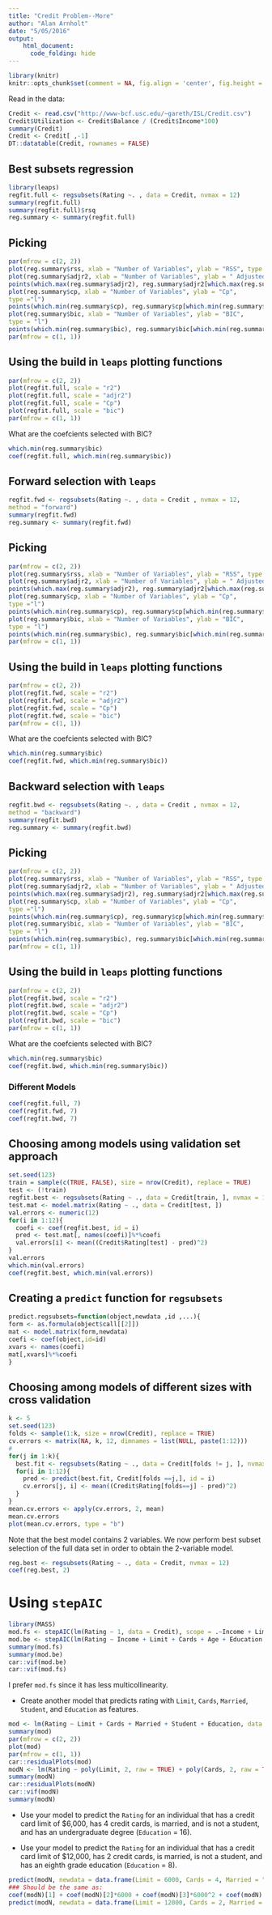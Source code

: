 ```yaml
---
title: "Credit Problem--More"
author: "Alan Arnholt"
date: "5/05/2016"
output: 
    html_document:
      code_folding: hide
---
```


```r
library(knitr)
knitr::opts_chunk$set(comment = NA, fig.align = 'center', fig.height = 5, fig.width = 5, prompt = FALSE, highlight = TRUE, tidy = FALSE, warning = FALSE, message = FALSE, tidy.opts=list(blank = TRUE, width.cutoff = 80))
```



Read in the data:

```r
Credit <- read.csv("http://www-bcf.usc.edu/~gareth/ISL/Credit.csv")
Credit$Utilization <- Credit$Balance / (Credit$Income*100)
summary(Credit)
Credit <- Credit[ ,-1]
DT::datatable(Credit, rownames = FALSE)
```


## Best subsets regression

```r
library(leaps)
regfit.full <- regsubsets(Rating ~. , data = Credit, nvmax = 12)
summary(regfit.full)
summary(regfit.full)$rsq
reg.summary <- summary(regfit.full)
```

## Picking

```r
par(mfrow = c(2, 2))
plot(reg.summary$rss, xlab = "Number of Variables", ylab = "RSS", type = "l")
plot(reg.summary$adjr2, xlab = "Number of Variables", ylab = " Adjusted RSq", type = "l")
points(which.max(reg.summary$adjr2), reg.summary$adjr2[which.max(reg.summary$adjr2)], col = "red",cex = 2, pch = 20)
plot(reg.summary$cp, xlab = "Number of Variables", ylab = "Cp",
type ="l")
points(which.min(reg.summary$cp), reg.summary$cp[which.min(reg.summary$cp)], col = "red", cex = 2, pch = 20)
plot(reg.summary$bic, xlab = "Number of Variables", ylab = "BIC",
type = "l")
points(which.min(reg.summary$bic), reg.summary$bic[which.min(reg.summary$bic)], col = "red", cex = 2, pch = 20)
par(mfrow = c(1, 1))
```

## Using the build in `leaps` plotting functions

```r
par(mfrow = c(2, 2))
plot(regfit.full, scale = "r2")
plot(regfit.full, scale = "adjr2")
plot(regfit.full, scale = "Cp")
plot(regfit.full, scale = "bic")
par(mfrow = c(1, 1))
```

What are the coefcients selected with BIC?

```r
which.min(reg.summary$bic)
coef(regfit.full, which.min(reg.summary$bic))
```

## Forward selection with `leaps`

```r
regfit.fwd <- regsubsets(Rating ~. , data = Credit , nvmax = 12,
method = "forward")
summary(regfit.fwd)
reg.summary <- summary(regfit.fwd)
```

## Picking

```r
par(mfrow = c(2, 2))
plot(reg.summary$rss, xlab = "Number of Variables", ylab = "RSS", type = "l")
plot(reg.summary$adjr2, xlab = "Number of Variables", ylab = " Adjusted RSq", type = "l")
points(which.max(reg.summary$adjr2), reg.summary$adjr2[which.max(reg.summary$adjr2)], col = "red",cex = 2, pch = 20)
plot(reg.summary$cp, xlab = "Number of Variables", ylab = "Cp",
type ="l")
points(which.min(reg.summary$cp), reg.summary$cp[which.min(reg.summary$cp)], col = "red", cex = 2, pch = 20)
plot(reg.summary$bic, xlab = "Number of Variables", ylab = "BIC",
type = "l")
points(which.min(reg.summary$bic), reg.summary$bic[which.min(reg.summary$bic)], col = "red", cex = 2, pch = 20)
par(mfrow = c(1, 1))
```

## Using the build in `leaps` plotting functions

```r
par(mfrow = c(2, 2))
plot(regfit.fwd, scale = "r2")
plot(regfit.fwd, scale = "adjr2")
plot(regfit.fwd, scale = "Cp")
plot(regfit.fwd, scale = "bic")
par(mfrow = c(1, 1))
```

What are the coefcients selected with BIC?

```r
which.min(reg.summary$bic)
coef(regfit.fwd, which.min(reg.summary$bic))
```


## Backward selection with `leaps`

```r
regfit.bwd <- regsubsets(Rating ~. , data = Credit , nvmax = 12,
method = "backward")
summary(regfit.bwd)
reg.summary <- summary(regfit.bwd)
```

## Picking

```r
par(mfrow = c(2, 2))
plot(reg.summary$rss, xlab = "Number of Variables", ylab = "RSS", type = "l")
plot(reg.summary$adjr2, xlab = "Number of Variables", ylab = " Adjusted RSq", type = "l")
points(which.max(reg.summary$adjr2), reg.summary$adjr2[which.max(reg.summary$adjr2)], col = "red",cex = 2, pch = 20)
plot(reg.summary$cp, xlab = "Number of Variables", ylab = "Cp",
type ="l")
points(which.min(reg.summary$cp), reg.summary$cp[which.min(reg.summary$cp)], col = "red", cex = 2, pch = 20)
plot(reg.summary$bic, xlab = "Number of Variables", ylab = "BIC",
type = "l")
points(which.min(reg.summary$bic), reg.summary$bic[which.min(reg.summary$bic)], col = "red", cex = 2, pch = 20)
par(mfrow = c(1, 1))
```

## Using the build in `leaps` plotting functions

```r
par(mfrow = c(2, 2))
plot(regfit.bwd, scale = "r2")
plot(regfit.bwd, scale = "adjr2")
plot(regfit.bwd, scale = "Cp")
plot(regfit.bwd, scale = "bic")
par(mfrow = c(1, 1))
```

What are the coefcients selected with BIC?

```r
which.min(reg.summary$bic)
coef(regfit.bwd, which.min(reg.summary$bic))
```

### Different Models

```r
coef(regfit.full, 7)
coef(regfit.fwd, 7)
coef(regfit.bwd, 7)
```


## Choosing among models using validation set approach

```r
set.seed(123)
train = sample(c(TRUE, FALSE), size = nrow(Credit), replace = TRUE)
test <- (!train)
regfit.best <- regsubsets(Rating ~ ., data = Credit[train, ], nvmax = 12)
test.mat <- model.matrix(Rating ~ ., data = Credit[test, ])
val.errors <- numeric(12)
for(i in 1:12){
  coefi <- coef(regfit.best, id = i)
  pred <- test.mat[, names(coefi)]%*%coefi
  val.errors[i] <- mean((Credit$Rating[test] - pred)^2)
}
val.errors
which.min(val.errors)
coef(regfit.best, which.min(val.errors))
```

## Creating a `predict` function for `regsubsets`

```r
predict.regsubsets=function(object,newdata ,id ,...){
form <- as.formula(object$call[[2]])
mat <- model.matrix(form,newdata)
coefi <- coef(object,id=id)
xvars <- names(coefi)
mat[,xvars]%*%coefi
}
```


## Choosing among models of different sizes with cross validation

```r
k <- 5
set.seed(123)
folds <- sample(1:k, size = nrow(Credit), replace = TRUE)
cv.errors <- matrix(NA, k, 12, dimnames = list(NULL, paste(1:12)))
#
for(j in 1:k){
  best.fit <- regsubsets(Rating ~ ., data = Credit[folds != j, ], nvmax = 12)
  for(i in 1:12){
    pred <- predict(best.fit, Credit[folds ==j,], id = i)
    cv.errors[j, i] <- mean((Credit$Rating[folds==j] - pred)^2)
  }
}
mean.cv.errors <- apply(cv.errors, 2, mean)
mean.cv.errors
plot(mean.cv.errors, type = "b")
```

Note that the best model contains 2 variables.  We now perform best subset selection of the full data set in order to obtain the 2-variable model.

```r
reg.best <- regsubsets(Rating ~ ., data = Credit, nvmax = 12)
coef(reg.best, 2)
```



# Using `stepAIC`

```r
library(MASS)
mod.fs <- stepAIC(lm(Rating ~ 1, data = Credit), scope = .~Income + Limit + Cards + Age + Education + Gender + Student + Married + Ethnicity + Balance + Utilization, direction = "forward", test = "F")
mod.be <- stepAIC(lm(Rating ~ Income + Limit + Cards + Age + Education + Gender + Student + Married + Ethnicity + Balance + Utilization, data = Credit), direction = "backward", test = "F")
summary(mod.fs)
summary(mod.be) 
car::vif(mod.be)
car::vif(mod.fs)
```

I prefer `mod.fs` since it has less multicollinearity.

* Create another model that predicts rating with `Limit`, `Cards`, `Married`, `Student`, and `Education` as features. 

```r
mod <- lm(Rating ~ Limit + Cards + Married + Student + Education, data = Credit)
summary(mod)
par(mfrow = c(2, 2))
plot(mod)
par(mfrow = c(1, 1))
car::residualPlots(mod)
modN <- lm(Rating ~ poly(Limit, 2, raw = TRUE) + poly(Cards, 2, raw = TRUE) + Married + Student + Education, data = Credit)
summary(modN)
car::residualPlots(modN)
car::vif(modN)
summary(modN)
```

* Use your model to predict the `Rating` for an individual that has a credit card limit of
$6,000, has 4 credit cards, is married, and is not a student, and has an undergraduate degree (`Education` = 16).

* Use your model to predict the `Rating` for an individual that has a credit card limit of
$12,000, has 2 credit cards, is married, is not a student, and has an eighth grade education (`Education` = 8).

```r
predict(modN, newdata = data.frame(Limit = 6000, Cards = 4, Married = "Yes", Student = "No", Education = 16), response = "pred")
### Should be the same as:
coef(modN)[1] + coef(modN)[2]*6000 + coef(modN)[3]*6000^2 + coef(modN)[4]*4 + coef(modN)[5]*4^2 + coef(modN)[6]*1 + coef(modN)[7]*0 + coef(modN)[8]*16
predict(modN, newdata = data.frame(Limit = 12000, Cards = 2, Married = "Yes", Student = "No", Education = 8), response = "pred")
```

